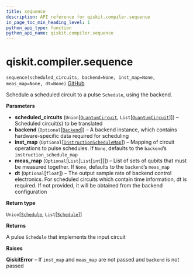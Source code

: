 ```yaml
---
title: sequence
description: API reference for qiskit.compiler.sequence
in_page_toc_min_heading_level: 1
python_api_type: function
python_api_name: qiskit.compiler.sequence
---
```


# qiskit.compiler.sequence

<span id="qiskit.compiler.sequence" />

`sequence(scheduled_circuits, backend=None, inst_map=None, meas_map=None, dt=None)` [GitHub](https://github.com/qiskit/qiskit/tree/stable/0.23/qiskit/compiler/sequencer.py "view source code")

Schedule a scheduled circuit to a pulse `Schedule`, using the backend.

**Parameters**

*   **scheduled\_circuits** (`Union`\[[`QuantumCircuit`](qiskit.circuit.QuantumCircuit "qiskit.circuit.quantumcircuit.QuantumCircuit"), `List`\[[`QuantumCircuit`](qiskit.circuit.QuantumCircuit "qiskit.circuit.quantumcircuit.QuantumCircuit")]]) – Scheduled circuit(s) to be translated
*   **backend** (`Optional`\[[`Backend`](qiskit.providers.Backend "qiskit.providers.backend.Backend")]) – A backend instance, which contains hardware-specific data required for scheduling
*   **inst\_map** (`Optional`\[[`InstructionScheduleMap`](qiskit.pulse.InstructionScheduleMap "qiskit.pulse.instruction_schedule_map.InstructionScheduleMap")]) – Mapping of circuit operations to pulse schedules. If `None`, defaults to the `backend`’s `instruction_schedule_map`
*   **meas\_map** (`Optional`\[`List`\[`List`\[`int`]]]) – List of sets of qubits that must be measured together. If `None`, defaults to the `backend`’s `meas_map`
*   **dt** (`Optional`\[`float`]) – The output sample rate of backend control electronics. For scheduled circuits which contain time information, dt is required. If not provided, it will be obtained from the backend configuration

**Return type**

`Union`\[[`Schedule`](qiskit.pulse.Schedule "qiskit.pulse.schedule.Schedule"), `List`\[[`Schedule`](qiskit.pulse.Schedule "qiskit.pulse.schedule.Schedule")]]

**Returns**

A pulse `Schedule` that implements the input circuit

**Raises**

**QiskitError** – If `inst_map` and `meas_map` are not passed and `backend` is not passed

